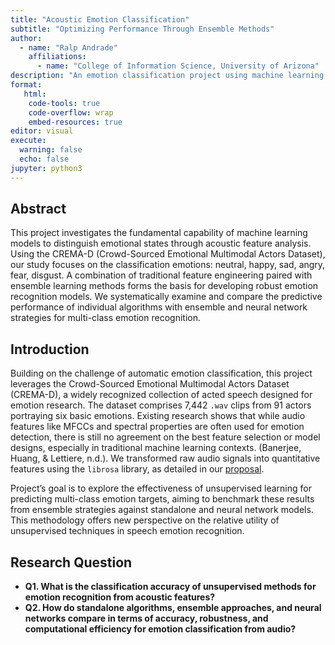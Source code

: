 ```yaml
---
title: "Acoustic Emotion Classification"
subtitle: "Optimizing Performance Through Ensemble Methods"
author: 
  - name: "Ralp Andrade"
    affiliations:
      - name: "College of Information Science, University of Arizona"
description: "An emotion classification project using machine learning to identify four emotions (happy, sad, angry, fear) from speech audio recordings, comparing different algorithms to determine the most effective approach for acoustic emotion recognition."
format:
   html:
    code-tools: true
    code-overflow: wrap
    embed-resources: true
editor: visual
execute:
  warning: false
  echo: false
jupyter: python3
---
```


## Abstract
This project investigates the fundamental capability of machine learning models to distinguish emotional states through acoustic feature analysis. Using the CREMA-D (Crowd-Sourced Emotional Multimodal Actors Dataset), our study focuses on the classification emotions: neutral, happy, sad, angry, fear, disgust. A combination of traditional feature engineering paired with ensemble learning methods forms the basis for developing robust emotion recognition models. We systematically examine and compare the predictive performance of individual algorithms with ensemble and neural network strategies for multi-class emotion recognition.

## Introduction

Building on the challenge of automatic emotion classification, this project leverages the Crowd-Sourced Emotional Multimodal Actors Dataset (CREMA-D), a widely recognized collection of acted speech designed for emotion research. The dataset comprises 7,442 `.wav` clips from 91 actors portraying six basic emotions. Existing research shows that while audio features like MFCCs and spectral properties are often used for emotion detection, there is still no agreement on the best feature selection or model designs, especially in traditional machine learning contexts. (Banerjee, Huang, & Lettiere, n.d.). We transformed raw audio signals into quantitative features using the `librosa` library, as detailed in our [proposal](https://info-523-su25.github.io/final-project-etlflow/proposal.html).

Project's goal is to explore the effectiveness of unsupervised learning for predicting multi-class emotion targets, aiming to benchmark these results from ensemble strategies against standalone and neural network models. This methodology offers new perspective on the relative utility of unsupervised techniques in speech emotion recognition.

## Research Question
-   **Q1. What is the classification accuracy of unsupervised methods for emotion recognition from acoustic features?**
-   **Q2. How do standalone algorithms, ensemble approaches, and neural networks compare in terms of accuracy, robustness, and computational efficiency for emotion classification from audio?**

